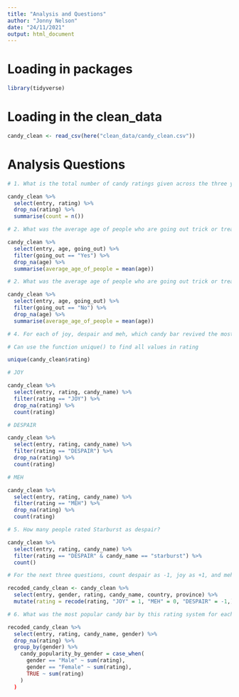 ```yaml
---
title: "Analysis and Questions"
author: "Jonny Nelson"
date: "24/11/2021"
output: html_document
---
```


# Loading in packages

```r
library(tidyverse)
```


# Loading in the clean_data

```r

candy_clean <- read_csv(here("clean_data/candy_clean.csv"))

```

# Analysis Questions


```r

# 1. What is the total number of candy ratings given across the three years. (Number of candy ratings, not the number of raters. Don’t count missing values)

candy_clean %>%
  select(entry, rating) %>%
  drop_na(rating) %>%
  summarise(count = n())


```

```r

# 2. What was the average age of people who are going out trick or treating?

candy_clean %>%
  select(entry, age, going_out) %>%
  filter(going_out == "Yes") %>%
  drop_na(age) %>%
  summarise(average_age_of_people = mean(age))

```


```r

# 2. What was the average age of people who are going out trick or treating?

candy_clean %>%
  select(entry, age, going_out) %>%
  filter(going_out == "No") %>%
  drop_na(age) %>%
  summarise(average_age_of_people = mean(age))

```

```r

# 4. For each of joy, despair and meh, which candy bar revived the most of these ratings?

# Can use the function unique() to find all values in rating

unique(candy_clean$rating)

# JOY

candy_clean %>%
  select(entry, rating, candy_name) %>%
  filter(rating == "JOY") %>%
  drop_na(rating) %>%
  count(rating)

# DESPAIR

candy_clean %>%
  select(entry, rating, candy_name) %>%
  filter(rating == "DESPAIR") %>%
  drop_na(rating) %>%
  count(rating)

# MEH

candy_clean %>%
  select(entry, rating, candy_name) %>%
  filter(rating == "MEH") %>%
  drop_na(rating) %>%
  count(rating)

```

```r

# 5. How many people rated Starburst as despair?

candy_clean %>%
  select(entry, rating, candy_name) %>%
  filter(rating == "DESPAIR" & candy_name == "starburst") %>%
  count()

```

```r

# For the next three questions, count despair as -1, joy as +1, and meh as 0.

recoded_candy_clean <- candy_clean %>%
  select(entry, gender, rating, candy_name, country, province) %>%
  mutate(rating = recode(rating, "JOY" = 1, "MEH" = 0, "DESPAIR" = -1,))

```

```r

# 6. What was the most popular candy bar by this rating system for each gender in the dataset ?

recoded_candy_clean %>%
  select(entry, rating, candy_name, gender) %>%
  drop_na(rating) %>%
  group_by(gender) %>%
    candy_popularity_by_gender = case_when(
      gender == "Male" ~ sum(rating),
      gender == "Female" ~ sum(rating),
      TRUE ~ sum(rating)
    )
  )
```



